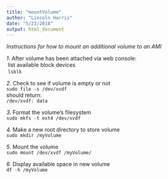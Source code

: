 ```yaml
---
title: "mountVolume"
author: "Lincoln Harris"
date: "5/23/2018"
output: html_document
---
```


*Instructions for how to mount an additional volume to an AMI*

*1.* After volume has been attached via web console:       
	&nbsp;list available block devices        
	&nbsp;`lsblk`         

*2.* Check to see if volume is empty or not       
	`sudo file -s /dev/xvdf`         
	should return:        
		`/dev/xvdf: data`        

*3.* Format the volume's filesystem         
	`sudo mkfs -t ext4 /dev/xvdf`        

*4.* Make a new root directory to store volume      
	`sudo mkdir /myVolume`      

*5.* Mount the volume       
	`sudo mount /dev/xvdf /myVolume/`       

*6.* Display available space in new volume        
	`df -h /myVolume`         
